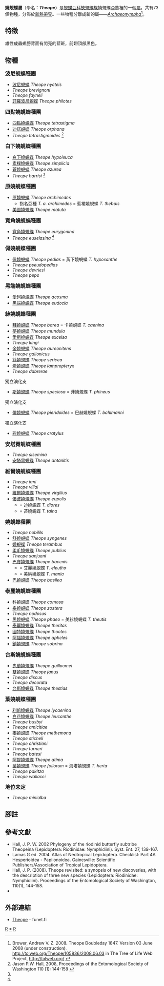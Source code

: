 {{NoteTA|G1=Butterfly}}
{{Automatic Taxobox
| taxon = Theope
| authority = Doubleday, 1847
| image = Illustrations of new species of exotic butterflies Theope.jpg
| image_caption = 各種嬈蜆蝶
| type_species = [[嬈蜆蝶|嬈蜆蝶]]<br />''Polyommatus terambus''
| type_species_authority = Godart, [1824]
| subdivision_ranks = 物種
| subdivision = 共73種，詳閱正文。
| synonyms =
* 波尼蜆蝶屬 ''Parnes'' <small>Westwood, [1851]</small>
* 迪諾蜆蝶屬 ''Dinoplotis'' <small>Stichel, 1911</small>
}}

'''嬈蜆蝶屬'''（學名：'''''Theope'''''）是[[蜆蝶亞科|蜆蝶亞科]][[蛺蜆蝶族|蛺蜆蝶族]]嬈蜆蝶亞族裡的一個[[屬|屬]]。共有73個物種，分佈於[[新熱帶界|新熱帶界]]。一些物種分離成新的屬——''[[Archaeonympha|Archaeonympha]]''<ref>Brower, Andrew V. Z. 2008. Theope Doubleday 1847. Version 03 June 2008 (under construction). http://tolweb.org/Theope/105836/2008.06.03 {{Wayback|url=http://tolweb.org/Theope/105836/2008.06.03 |date=20201018013956 }} in The Tree of Life Web Project, http://tolweb.org/ {{Wayback|url=http://tolweb.org/ |date=20110515100516 }} {{en}}</ref>。

== 特徵 ==
雄性成蟲翅膀背面有閃亮的藍斑，前翅頂部黑色。

== 物種 ==
<big>'''波尼蜆蝶種團'''</big>
* [[波尼蜆蝶|波尼蜆蝶]] ''Theope nycteis''
* ''Theope brevignoni''
* ''Theope fayneli''
* [[菲羅波尼蜆蝶|菲羅波尼蜆蝶]] ''Theope philotes''

<big>'''四點嬈蜆蝶種團'''</big>
* [[四點嬈蜆蝶|四點嬈蜆蝶]] ''Theope tetrastigma''
* [[迪諾蜆蝶|迪諾蜆蝶]] ''Theope orphana''
* ''Theope tetrastigmoides'' <ref name=j2008>Jason P.W. Hall, 2008, Proceedings of the Entomological Society of Washington 110 (1): 144-158 {{en}}</ref>

<big>'''白下嬈蜆蝶種團'''</big>
* [[白下嬈蜆蝶|白下嬈蜆蝶]] ''Theope hypoleuca''
* [[素樸嬈蜆蝶|素樸嬈蜆蝶]] ''Theope simplicia''
* [[蒼嬈蜆蝶|蒼嬈蜆蝶]] ''Theope azurea''
* ''Theope harrisi'' <ref name=j2008/>

<big>'''原嬈蜆蝶種團'''</big>
* [[原嬈蜆蝶|原嬈蜆蝶]] ''Theope archimedes''
** 指名亞種 ''T. a. archimedes'' = 藍裙嬈蜆蝶 ''T. thebais''
* [[美圖嬈蜆蝶|美圖嬈蜆蝶]] ''Theope matuta''

<big>'''寬角嬈蜆蝶種團'''</big>
* [[寬角嬈蜆蝶|寬角嬈蜆蝶]] ''Theope eurygonina''
* ''Theope euselasina'' <ref name=j2008/>

<big>'''佩嬈蜆蝶種團'''</big>
* [[佩嬈蜆蝶|佩嬈蜆蝶]] ''Theope pedias'' = 黃下嬈蜆蝶 ''T. hypoxanthe''
* ''Theope pseudopedias''
* ''Theope devriesi''
* ''Theope pepo''

<big>'''黑端嬈蜆蝶種團'''</big>
* [[愛珂嬈蜆蝶|愛珂嬈蜆蝶]] ''Theope acosma''
* [[黑端嬈蜆蝶|黑端嬈蜆蝶]] ''Theope eudocia''

<big>'''絲嬈蜆蝶種團'''</big>
* [[拜嬈蜆蝶|拜嬈蜆蝶]] ''Theope barea'' = 卡嬈蜆蝶 ''T. caenina''
* [[夢嬈蜆蝶|夢嬈蜆蝶]] ''Theope mundula''
* [[愛斯嬈蜆蝶|愛斯嬈蜆蝶]] ''Theope excelsa''
* ''Theope kingi''
* [[金嬈蜆蝶|金嬈蜆蝶]] ''Theope aureonitens''
* ''Theope galionicus''
* [[絲嬈蜆蝶|絲嬈蜆蝶]] ''Theope sericea''
* [[燈嬈蜆蝶|燈嬈蜆蝶]] ''Theope lampropteryx''
* ''Theope dabrerae''

獨立演化支
* [[斯嬈蜆蝶|斯嬈蜆蝶]] ''Theope speciosa'' = 菲嬈蜆蝶 ''T. phineus''

獨立演化支
* [[俳嬈蜆蝶|俳嬈蜆蝶]] ''Theope pieridoides'' = 巴赫嬈蜆蝶 ''T. bahlmanni''

獨立演化支
* [[彩嬈蜆蝶|彩嬈蜆蝶]] ''Theope cratylus''

<big>'''安塔霓蜆蝶種團'''</big>
* ''Theope sisemina''
* [[安塔霓蜆蝶|安塔霓蜆蝶]] ''Theope antanitis''

<big>'''維爾嬈蜆蝶種團'''</big>
* ''Theope iani''
* ''Theope villai''
* [[維爾嬈蜆蝶|維爾嬈蜆蝶]] ''Theope virgilius''
* [[優波嬈蜆蝶|優波嬈蜆蝶]] ''Theope eupolis''
** = 迪嬈蜆蝶 ''T. diores''
** = 苔嬈蜆蝶 ''T. talna''

<big>'''嬈蜆蝶種團'''</big>
* ''Theope nobilils''
* [[舒嬈蜆蝶|舒嬈蜆蝶]] ''Theope syngenes''
* [[嬈蜆蝶|嬈蜆蝶]] ''Theope terambus''
* [[柔毛嬈蜆蝶|柔毛嬈蜆蝶]] ''Theope publius''
* ''Theope sanjuani''
* [[巴賽嬈蜆蝶|巴賽嬈蜆蝶]] ''Theope bacenis''
** = 艾麗嬈蜆蝶 ''T. eleutho''
** = 美納嬈蜆蝶 ''T. mania''
* [[巴嬈蜆蝶|巴嬈蜆蝶]] ''Theope basilea''

<big>'''泰麗嬈蜆蝶種團'''</big>
* [[科嬈蜆蝶|科嬈蜆蝶]] ''Theope comosa''
* [[舟嬈蜆蝶|舟嬈蜆蝶]] ''Theope zostera''
* ''Theope nodosus''
* [[黑嬈蜆蝶|黑嬈蜆蝶]] ''Theope phaeo'' = 美衫嬈蜆蝶 ''T. theutis''
* [[泰麗嬈蜆蝶|泰麗嬈蜆蝶]] ''Theope theritas''
* [[圖特嬈蜆蝶|圖特嬈蜆蝶]] ''Theope thootes''
* [[阿福嬈蜆蝶|阿福嬈蜆蝶]] ''Theope apheles''
* [[鎖嬈蜆蝶|鎖嬈蜆蝶]] ''Theope sobrina''

<big>'''台斯嬈蜆蝶種團'''</big>
* [[鬼蘭嬈蜆蝶|鬼蘭嬈蜆蝶]] ''Theope guillaumei''
* [[雙嬈蜆蝶|雙嬈蜆蝶]] ''Theope janus''
* ''Theope discus''
* ''Theope decorata''
* [[台斯嬈蜆蝶|台斯嬈蜆蝶]] ''Theope thestias''

<big>'''葉嬈蜆蝶種團'''</big>
* [[利凱嬈蜆蝶|利凱嬈蜆蝶]] ''Theope lycaenina''
* [[白花嬈蜆蝶|白花嬈蜆蝶]] ''Theope leucanthe''
* ''Theope busbyi''
* ''Theope amicitiae''
* [[麥嬈蜆蝶|麥嬈蜆蝶]] ''Theope methemona''
* ''Theope sticheli''
* ''Theope christiani''
* ''Theope turneri''
* ''Theope batesi''
* [[阿提嬈蜆蝶|阿提嬈蜆蝶]] ''Theope atima''
* [[葉嬈蜆蝶|葉嬈蜆蝶]] ''Theope foliorum'' = 海塔嬈蜆蝶 ''T. herta''
* ''Theope pakitza''
* ''Theope wallacei''

<big>'''地位未定'''</big>
* ''Theope minialba''

== 腳註 ==
{{reflist}}

== 參考文獻 ==
{{Commons category|Theope}}
* Hall, J. P. W. 2002 Phylogeny of the riodinid butterfly subtribe Theopeina (Lepidoptera: Riodinidae: Nymphidiini). Syst. Ent. 27, 139-167.
* Lamas G ed. 2004. Atlas of Neotropical Lepidoptera. Checklist: Part 4A Hesperioidea - Papiionoidea. Gainesville: Scientific Publishers/Association of Tropical Lepidoptera.
* Hall, J. P. (2008). Theope revisited: a synopsis of new discoveries, with the description of three new species (Lepidoptera: Riodinidae: Nymphidiini). Proceedings of the Entomological Society of Washington, 110(1), 144-158.
* {{Cite book | author = 寿建新, 周尧, 李宇飞 | title = 世界蝴蝶分類名錄 | location = 中國 | publisher = 陝西科學技術出版社 | date = 2006-04-01 | ISBN = 9787536936768}}

== 外部連結 ==
* [http://ftp.funet.fi/pub/sci/bio/life/insecta/lepidoptera/ditrysia/papilionoidea/riodinidae/theope/ Theope] - funet.fi

{{蜆蝶亞科}}
{{taxonbar}}
[[Category:_1847年描述的分类群|R]]
[[Category:嬈蜆蝶屬|*]]
[[Category:蛺蜆蝶族|R]]